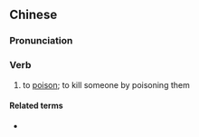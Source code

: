 {{also|鸩杀}}
==Chinese==
{{zh-forms|s=鸩杀}}

===Pronunciation===
{{zh-pron
|m=zhènshā
|cat=v
}}

===Verb===
{{zh-verb}}

# {{lb|zh|archaic}} to [[poison]]; to kill someone by poisoning them

====Related terms====
* {{zh-l|鴆酒}}